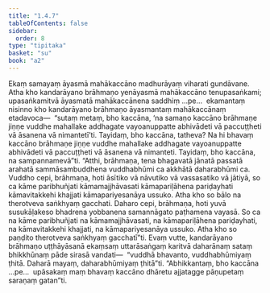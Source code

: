 ```yaml
---
title: "1.4.7"
tableOfContents: false
sidebar:
  order: 8
type: "tipitaka"
basket: "su"
book: "a2"
---
```



<DynamicBreadcrumb />

<Division number="39" book="a2">

<Paragraph number="95" book="a2">
Ekaṃ samayaṃ āyasmā mahākaccāno madhurāyaṃ viharati gundāvane. Atha kho kandarāyano brāhmaṇo yenāyasmā mahākaccāno tenupasaṅkami; upasaṅkamitvā āyasmatā mahākaccānena saddhiṃ …pe…  ekamantaṃ nisinno kho kandarāyano brāhmaṇo āyasmantaṃ mahākaccānaṃ etadavoca—  “sutaṃ metaṃ, bho kaccāna, ‘na samaṇo kaccāno brāhmaṇe jiṇṇe vuddhe mahallake addhagate vayoanuppatte abhivādeti vā paccuṭṭheti vā āsanena vā nimantetī’ti. Tayidaṃ, bho kaccāna, tatheva? Na hi bhavaṃ kaccāno brāhmaṇe jiṇṇe vuddhe mahallake addhagate vayoanuppatte abhivādeti vā paccuṭṭheti vā āsanena vā nimanteti. Tayidaṃ, bho kaccāna, na sampannamevā”ti.
</Paragraph>

<Paragraph number="96" book="a2">
“Atthi, brāhmaṇa, tena bhagavatā jānatā passatā arahatā sammāsambuddhena vuddhabhūmi ca akkhātā daharabhūmi ca. Vuddho cepi, brāhmaṇa, hoti āsītiko vā nāvutiko vā vassasatiko vā jātiyā, so ca kāme paribhuñjati kāmamajjhāvasati kāmapariḷāhena pariḍayhati kāmavitakkehi khajjati kāmapariyesanāya ussuko. Atha kho so bālo na therotveva saṅkhyaṃ gacchati. Daharo cepi, brāhmaṇa, hoti yuvā susukāḷakeso bhadrena yobbanena samannāgato paṭhamena vayasā. So ca na kāme paribhuñjati na kāmamajjhāvasati, na kāmapariḷāhena pariḍayhati, na kāmavitakkehi khajjati, na kāmapariyesanāya ussuko. Atha kho so paṇḍito therotveva saṅkhyaṃ gacchatī”ti.
</Paragraph>

<Paragraph number="97" book="a2">
Evaṃ vutte, kandarāyano brāhmaṇo uṭṭhāyāsanā ekaṃsaṃ uttarāsaṅgaṃ karitvā daharānaṃ sataṃ bhikkhūnaṃ pāde sirasā vandati—  “vuddhā bhavanto, vuddhabhūmiyaṃ ṭhitā. Daharā mayaṃ, daharabhūmiyaṃ ṭhitā”ti.
</Paragraph>

<Paragraph number="98" book="a2">
“Abhikkantaṃ, bho kaccāna …pe…  upāsakaṃ maṃ bhavaṃ kaccāno dhāretu ajjatagge pāṇupetaṃ saraṇaṃ gatan”ti.
</Paragraph>
</Division>